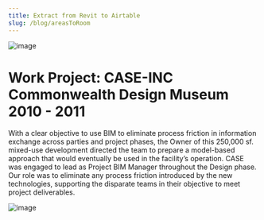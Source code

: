 ```yaml
---
title: Extract from Revit to Airtable
slug: /blog/areasToRoom
---
```


![image](/images/designMuseum_model.jpg)

# Work Project: CASE-INC Commonwealth Design Museum 2010 - 2011
With a clear objective to use BIM to eliminate process friction in information exchange across parties and project phases, the Owner of this 250,000 sf. mixed-use development directed the team to prepare a model-based approach that would eventually be used in the facility’s operation. CASE was engaged to lead as Project BIM Manager throughout the Design phase. Our role was to eliminate any process friction introduced by the new technologies, supporting the disparate teams in their objective to meet project deliverables.

![image](/images/designMuseum_IRL.jpg)